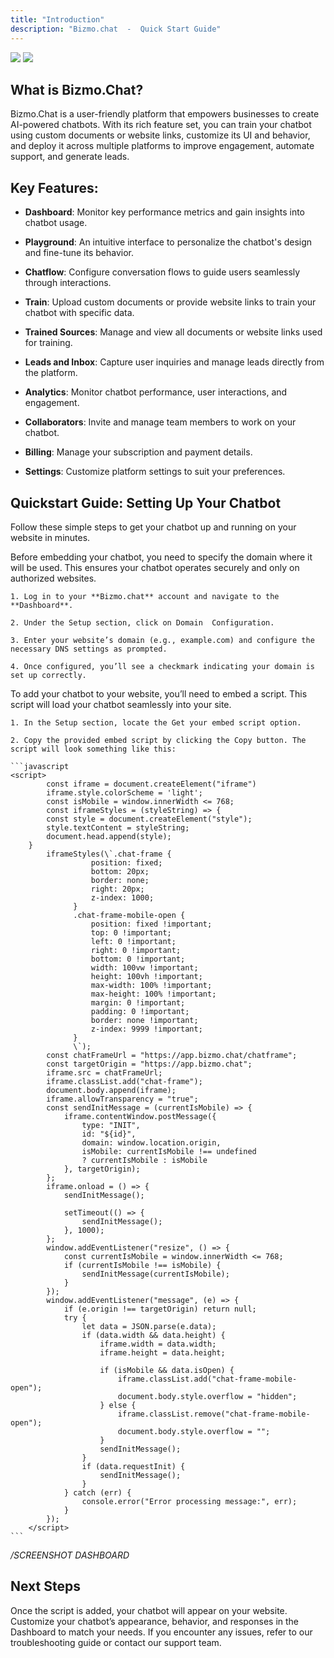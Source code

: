 ```yaml
---
title: "Introduction"
description: "Bizmo.chat  -  Quick Start Guide"
---
```


<img className="block  w-full dark:hidden" src="/images/Playground_light.png" />
<img className="hidden w-full dark:block" src="/images/Playground_dark.png" />

## What is Bizmo.Chat?

Bizmo.Chat is a user-friendly platform that empowers businesses to create AI-powered chatbots. With its rich feature set, you can train your chatbot using custom documents or website links, customize its UI and behavior, and deploy it across multiple platforms to improve engagement, automate support, and generate leads.

## Key Features:

* **Dashboard**: Monitor key performance metrics and gain insights into chatbot usage.

* **Playground**: An intuitive interface to personalize the chatbot's design and fine-tune its behavior.

* **Chatflow**: Configure conversation flows to guide users seamlessly through interactions.

* **Train**: Upload custom documents or provide website links to train your chatbot with specific data.

* **Trained Sources**: Manage and view all documents or website links used for training.

* **Leads and Inbox**: Capture user inquiries and manage leads directly from the platform.

* **Analytics**: Monitor chatbot performance, user interactions, and engagement.

* **Collaborators**: Invite and manage team members to work on your chatbot.

* **Billing**: Manage your subscription and payment details.

* **Settings**: Customize platform settings to suit your preferences.

## Quickstart Guide: Setting Up Your Chatbot

Follow these simple steps to get your chatbot up and running on your website in minutes.

<Steps>
  <Step title="Configure Your Domain">
    Before embedding your chatbot, you need to specify the domain where it will be used. This ensures your chatbot operates securely and only on authorized websites.

    1. Log in to your **Bizmo.chat** account and navigate to the **Dashboard**.

    2. Under the Setup section, click on Domain  Configuration.

    3. Enter your website’s domain (e.g., example.com) and configure the necessary DNS settings as prompted.

    4. Once configured, you’ll see a checkmark indicating your domain is set up correctly.
  </Step>

  <Step title="Get Your Embed Script">
    To add your chatbot to your website, you’ll need to embed a script. This script will load your chatbot seamlessly into your site.

    1. In the Setup section, locate the Get your embed script option.

    2. Copy the provided embed script by clicking the Copy button. The script will look something like this:

    ```javascript
    <script>
            const iframe = document.createElement("iframe")
            iframe.style.colorScheme = 'light';
            const isMobile = window.innerWidth <= 768;
            const iframeStyles = (styleString) => {
            const style = document.createElement("style");
            style.textContent = styleString;
            document.head.append(style);
        }
            iframeStyles(\`.chat-frame {
                      position: fixed;
                      bottom: 20px;
                      border: none;
                      right: 20px;
                      z-index: 1000;
                  }
                  .chat-frame-mobile-open {
                      position: fixed !important;
                      top: 0 !important;
                      left: 0 !important;
                      right: 0 !important;
                      bottom: 0 !important;
                      width: 100vw !important;
                      height: 100vh !important;
                      max-width: 100% !important;
                      max-height: 100% !important;
                      margin: 0 !important;
                      padding: 0 !important;
                      border: none !important;
                      z-index: 9999 !important;
                  }
                  \`);
            const chatFrameUrl = "https://app.bizmo.chat/chatframe";
            const targetOrigin = "https://app.bizmo.chat";
            iframe.src = chatFrameUrl;
            iframe.classList.add("chat-frame");
            document.body.append(iframe);
            iframe.allowTransparency = "true";
            const sendInitMessage = (currentIsMobile) => {
                iframe.contentWindow.postMessage({
                    type: "INIT",
                    id: "${id}",
                    domain: window.location.origin,
                    isMobile: currentIsMobile !== undefined 
                    ? currentIsMobile : isMobile
                }, targetOrigin);
            };
            iframe.onload = () => {
                sendInitMessage();
                
                setTimeout(() => {
                    sendInitMessage();
                }, 1000);
            };
            window.addEventListener("resize", () => {
                const currentIsMobile = window.innerWidth <= 768;
                if (currentIsMobile !== isMobile) {
                    sendInitMessage(currentIsMobile);
                }
            });
            window.addEventListener("message", (e) => {
                if (e.origin !== targetOrigin) return null;
                try {
                    let data = JSON.parse(e.data);
                    if (data.width && data.height) {  
                        iframe.width = data.width;
                        iframe.height = data.height;
                        
                        if (isMobile && data.isOpen) {
                            iframe.classList.add("chat-frame-mobile-open");
                            document.body.style.overflow = "hidden";
                        } else {
                            iframe.classList.remove("chat-frame-mobile-open");
                            document.body.style.overflow = "";
                        }
                        sendInitMessage();
                    }
                    if (data.requestInit) {
                        sendInitMessage();
                    }
                } catch (err) {
                    console.error("Error processing message:", err);
                }
            });
        </script>
    ```
  </Step>

  <Step title=" Paste this script into the <head> section of your website's HTML code" />
</Steps>

*/SCREENSHOT DASHBOARD*

## Next Steps

Once the script is added, your chatbot will appear on your website. Customize your chatbot’s appearance, behavior, and responses in the Dashboard to match your needs. If you encounter any issues, refer to our troubleshooting guide or contact our support team.

###
